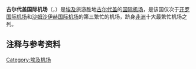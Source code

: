 {{NoteTA
|T=zh-hans:古尔代盖国际机场; zh-hant:洪加達國際機場;

|1=zh-hans:古尔代盖国际机场; zh-hant:洪加達國際機場;
|2=zh-hans:古尔代盖; zh-hant:洪加達;

}}
{{coord|27|10|41|N|033|47|57|E|type:airport_region:EG|display=title}}{{Infobox Airport
| airport_name = <center>古尔代盖国际机场<br><small>{{rtl-lang|ar|مطار الغردقة الدولي}}</small></center>
| nativename   = 
| photo        = Hurghada-Airport.jpg
| IATA         = HRG
| ICAO         = HEGN
| type         = [[民用航空|民用]]
| owner        = 
| run by       = 埃及政府
| city         = [[埃及|埃及]][[古尔代盖|古尔代盖]]
| location     = 
| elevation    = 16米
| website      = 
| metric-rwy   = y
| r1-number    = 16/34
| r1-length-m  = 4,000
| r1-length-f  = 13,124
| r1-surface   = [[Asphalt|Asphalt]]
| footnotes    = Source: [[DAFIF|DAFIF]]<ref name=WAD>{{WAD|HEGN|source=[[DAFIF|DAFIF]]}}</ref><ref name=GCM>{{GCM|HRG|source=[[DAFIF|DAFIF]]}}</ref>
}}

'''古尔代盖国际机场'''（{{lang-ar|مطار الغردقة الدولي}}，{{Airport codes|HRG|HEGN}}）是[[埃及|埃及]]旅游胜地[[古尔代盖|古尔代盖]]的[[国际机场|国际]][[机场|机场]]，是该国仅次于[[开罗国际机场|开罗国际机场]]和[[沙姆沙伊赫国际机场|沙姆沙伊赫国际机场]]的第三繁忙的机场，跻身[[非洲|非洲]]十大最繁忙机场之列。

== 注释与参考资料 ==
<references />

[[Category:埃及机场|Category:埃及机场]]